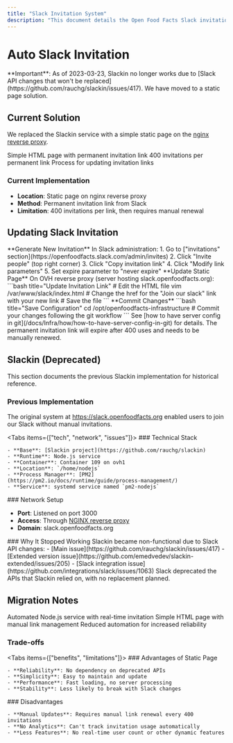 ```yaml
---
title: "Slack Invitation System"
description: "This document details the Open Food Facts Slack invitation system, including the deprecated Slackin tool and the current static page approach. It provides instructions for updating the Slack invitation link and explains the previous Node.js service setup."
---
```



# Auto Slack Invitation

<Callout type="warning">
  **Important**: As of 2023-03-23, Slackin no longer works due to [Slack API
  changes that won't be replaced](https://github.com/rauchg/slackin/issues/417).
  We have moved to a static page solution.
</Callout>

## Current Solution

We replaced the Slackin service with a simple static page on the [nginx reverse proxy](/docs/Infra/networking/nginx-reverse-proxy).

<Cards>
  <Card title="Static Page" href="#current-implementation">
    Simple HTML page with permanent invitation link
  </Card>
  <Card title="Invitation Limits" href="#limitations">
    400 invitations per permanent link
  </Card>
  <Card title="Link Updates" href="#updating-slack-invitation">
    Process for updating invitation links
  </Card>
</Cards>

### Current Implementation

- **Location**: Static page on nginx reverse proxy
- **Method**: Permanent invitation link from Slack
- **Limitation**: 400 invitations per link, then requires manual renewal

## Updating Slack Invitation

<Steps>
  <Step>
    **Generate New Invitation** In Slack administration: 1. Go to ["invitations"
    section](https://openfoodfacts.slack.com/admin/invites) 2. Click "Invite
    people" (top right corner) 3. Click "Copy invitation link" 4. Click "Modify
    link parameters" 5. Set expire parameter to "never expire"
  </Step>

<Step>
  **Update Static Page** On OVH reverse proxy (server hosting
  slack.openfoodfacts.org):
  ```bash title="Update Invitation Link"
  # Edit the HTML file
  vim /var/www/slack/index.html
  # Change the href for the "Join our slack" link with your new link
  # Save the file
  ```
</Step>

  <Step>
    **Commit Changes**
    ```bash title="Save Configuration"
    cd /opt/openfoodfacts-infrastructure
    # Commit your changes following the git workflow
    ```
    See [how to have server config in
    git](/docs/Infra/how/how-to-have-server-config-in-git) for details.
  </Step>
</Steps>

<Callout type="info">
  The permanent invitation link will expire after 400 uses and needs to be
  manually renewed.
</Callout>

## Slackin (Deprecated)

<Callout type="info">
  This section documents the previous Slackin implementation for historical
  reference.
</Callout>

### Previous Implementation

The original system at https://slack.openfoodfacts.org enabled users to join our Slack without manual invitations.

<Tabs items={["tech", "network", "issues"]}>
  <Tab value="tech">
    ### Technical Stack
    
    - **Base**: [Slackin project](https://github.com/rauchg/slackin)
    - **Runtime**: Node.js service
    - **Container**: Container 109 on ovh1
    - **Location**: `/home/nodejs`
    - **Process Manager**: [PM2](https://pm2.io/docs/runtime/guide/process-management/)
    - **Service**: systemd service named `pm2-nodejs`
  </Tab>

<Tab value="network">
  ### Network Setup
  
  - **Port**: Listened on port 3000
  - **Access**: Through [NGINX reverse proxy](/docs/Infra/networking/nginx-reverse-proxy)
  - **Domain**: slack.openfoodfacts.org
</Tab>

  <Tab value="issues">
    ### Why It Stopped Working
    <Callout type="warning">
      Slackin became non-functional due to Slack API changes:
    </Callout>
    - [Main issue](https://github.com/rauchg/slackin/issues/417) 
    - [Extended version issue](https://github.com/emedvedev/slackin-extended/issues/205) 
    - [Slack integration issue](https://github.com/integrations/slack/issues/1063) Slack deprecated the APIs that Slackin relied on, with no replacement planned.
  </Tab>
</Tabs>

## Migration Notes

<Cards>
  <Card title="From Slackin" href="#slackin-deprecated">
    Automated Node.js service with real-time invitation
  </Card>
  <Card title="To Static Page" href="#current-solution">
    Simple HTML page with manual link management
  </Card>
  <Card title="Trade-offs" href="#trade-offs">
    Reduced automation for increased reliability
  </Card>
</Cards>

### Trade-offs

<Tabs items={["benefits", "limitations"]}>
  <Tab value="benefits">
    ### Advantages of Static Page
    
    - **Reliability**: No dependency on deprecated APIs
    - **Simplicity**: Easy to maintain and update
    - **Performance**: Fast loading, no server processing
    - **Stability**: Less likely to break with Slack changes
  </Tab>

  <Tab value="limitations">
    ### Disadvantages
    
    - **Manual Updates**: Requires manual link renewal every 400 invitations
    - **No Analytics**: Can't track invitation usage automatically
    - **Less Features**: No real-time user count or other dynamic features
  </Tab>
</Tabs>
